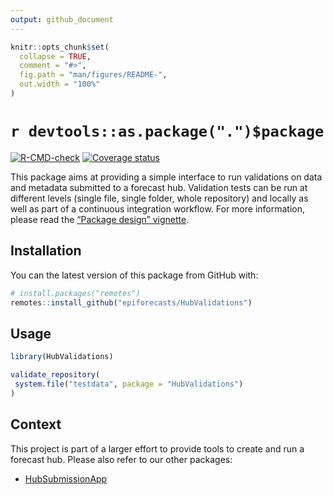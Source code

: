```yaml
---
output: github_document
---
```


<!-- README.md is generated from README.Rmd. Please edit that file -->

```r
knitr::opts_chunk$set(
  collapse = TRUE,
  comment = "#>",
  fig.path = "man/figures/README-",
  out.width = "100%"
)
```

# `r devtools::as.package(".")$package`

<!-- badges: start -->
[![R-CMD-check](https://github.com/epiforecasts/ForecastHubValidations/workflows/R-CMD-check/badge.svg)](https://github.com/epiforecasts/ForecastHubValidations/actions)
[![Coverage status](https://codecov.io/gh/epiforecasts/ForecastHubValidations/branch/main/graph/badge.svg)](https://codecov.io/github/epiforecasts/ForecastHubValidations?branch=main)
<!-- badges: end -->

This package aims at providing a simple interface to run validations on data
and metadata submitted to a forecast hub. Validation tests can be run at 
different levels (single file, single folder, whole repository) and locally as
well as part of a continuous integration workflow.
For more information, please read the 
["Package design" vignette](https://epiforecasts.github.io/ForecastHubValidations/articles/design.html).

## Installation

You can the latest version of this package from GitHub with:

```r
# install.packages("remotes")
remotes::install_github("epiforecasts/HubValidations")
```

## Usage

```r
library(HubValidations)

validate_repository(
 system.file("testdata", package = "HubValidations")
)
```

## Context

This project is part of a larger effort to provide tools to create and run
a forecast hub. Please also refer to our other packages:

- [HubSubmissionApp](https://github.com/epiforecasts/ForecastHubSubmissionApp)
